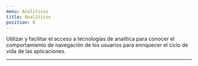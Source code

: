 ```yaml
---
menu: Analiticos
title: Analíticos
position: 8
---
```

Utilizar y facilitar el acceso a tecnologías de analítica 
para conocer el comportamiento de navegación de los usuarios 
para enriquecer el ciclo de vida de las aplicaciones.

---
